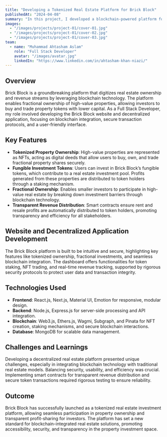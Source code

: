```yaml
---
title: "Developing a Tokenized Real Estate Platform for Brick Block"
publishedAt: "2024-04-08"
summary: "In this project, I developed a blockchain-powered platform for Brick Block, transforming traditional real estate ownership into digital tokens for fractional investment and transparent revenue distribution."
images:
  - "/images/projects/project-01/cover-01.jpg"
  - "/images/projects/project-01/cover-02.jpg"
  - "/images/projects/project-01/cover-03.jpg"
team:
  - name: "Muhammad Ahtasham Aslam"
    role: "Full Stack Developer"
    avatar: "/images/avatar.jpg"
    linkedIn: "https://www.linkedin.com/in/ahtasham-khan-niazi/"
---
```


## Overview

Brick Block is a groundbreaking platform that digitizes real estate ownership and revenue streams by leveraging blockchain technology. The platform enables fractional ownership of high-value properties, allowing investors to buy and trade property tokens with lower capital. As a Full Stack Developer, my role involved developing the Brick Block website and decentralized application, focusing on blockchain integration, secure transaction protocols, and a user-friendly interface.

## Key Features

- **Tokenized Property Ownership**: High-value properties are represented as NFTs, acting as digital deeds that allow users to buy, own, and trade fractional property shares securely.
- **Fungible Investment Tokens**: Users can invest in Brick Block’s fungible tokens, which contribute to a real estate investment pool. Profits generated from these properties are distributed to token holders through a staking mechanism.
- **Fractional Ownership**: Enables smaller investors to participate in high-value real estate by breaking down investment barriers through blockchain technology.
- **Transparent Revenue Distribution**: Smart contracts ensure rent and resale profits are automatically distributed to token holders, promoting transparency and efficiency for all stakeholders.

## Website and Decentralized Application Development

The Brick Block platform is built to be intuitive and secure, highlighting key features like tokenized ownership, fractional investments, and seamless blockchain integration. The dashboard offers functionalities for token staking, NFT trading, and real-time revenue tracking, supported by rigorous security protocols to protect user data and transaction integrity.

## Technologies Used

- **Frontend**: React.js, Next.js, Material UI, Emotion for responsive, modular design.
- **Backend**: Node.js, Express.js for server-side processing and API integration.
- **Blockchain**: Web3.js, Ethers.js, Wagmi, Subgraph, and Pinata for NFT creation, staking mechanisms, and secure blockchain interactions.
- **Database**: MongoDB for scalable data management.

## Challenges and Learnings

Developing a decentralized real estate platform presented unique challenges, especially in integrating blockchain technology with traditional real estate models. Balancing security, usability, and efficiency was crucial. Implementing smart contracts for transparent revenue distribution and secure token transactions required rigorous testing to ensure reliability.

## Outcome

Brick Block has successfully launched as a tokenized real estate investment platform, allowing seamless participation in property ownership and transparent profit-sharing for investors. The platform has set a new standard for blockchain-integrated real estate solutions, promoting accessibility, security, and transparency in the property investment space.

